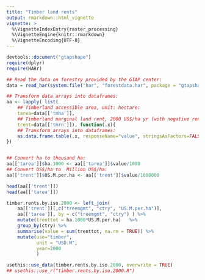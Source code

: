 ```yaml
---
title: "Timber land rents"
output: rmarkdown::html_vignette
vignette: >
  %\VignetteIndexEntry{raster_processing}
  %\VignetteEngine{knitr::rmarkdown}
  %\VignetteEncoding{UTF-8}
---
```


```r
devtools::document("gtapshape")
require(dplyr)
require(HARr)
```



```r
## Read the data on forestry provided by the GTAP center:
data = read_har(system.file("har", "forestdata.har", package = "gtapshape"))

## Transform data arrays into dataframes:
aa <- lapply( list(
    ## Timberland accessible area, unit: hectare:
    tarea=data[['tmha']],
    ## Timberland marginal land rent, 2000 US$/ha yr (with negative rents)
    trent=data[['tmrn']]), function(.x){
    ## Transform arrays into dataframes:
    as.data.frame.table(.x, responseName="value", stringsAsFactors=FALSE)
})


## Convert ha to thousand ha:
aa[['tarea']]$ha.1000 <- aa[['tarea']]$value/1000
## Convert US$/ha to  Million US$/ha:
aa[['trent']]$US.M.per.ha <- aa[['trent']]$value/1000000

head(aa[['trent']])
head(aa[['tarea']])

timber.rents.by.iso.2000 <- left_join(
    aa[['trent']][,c("treemgmt", "ctry", "US.M.per.ha")],
    aa[['tarea']], by = c("treemgmt", "ctry") ) %>%
    mutate(trenttot = ha.1000*US.M.per.ha)   %>%
    group_by(ctry) %>%
    summarise(value = sum(trenttot, na.rm = TRUE)) %>%
    mutate(use="timber",
           unit = "USD.M",
           year=2000
           )

usethis::use_data(timber.rents.by.iso.2000, overwrite = TRUE)
## usethis::use_r("timber.rents.by.iso.2000.R")
```
